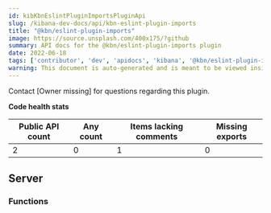 ```yaml
---
id: kibKbnEslintPluginImportsPluginApi
slug: /kibana-dev-docs/api/kbn-eslint-plugin-imports
title: "@kbn/eslint-plugin-imports"
image: https://source.unsplash.com/400x175/?github
summary: API docs for the @kbn/eslint-plugin-imports plugin
date: 2022-06-18
tags: ['contributor', 'dev', 'apidocs', 'kibana', '@kbn/eslint-plugin-imports']
warning: This document is auto-generated and is meant to be viewed inside our experimental, new docs system. Reach out in #docs-engineering for more info.
---
```




Contact [Owner missing] for questions regarding this plugin.

**Code health stats**

| Public API count  | Any count | Items lacking comments | Missing exports |
|-------------------|-----------|------------------------|-----------------|
| 2 | 0 | 1 | 0 |

## Server

### Functions
<DocDefinitionList data={kbnEslintPluginImportsObj.server.functions}/>

